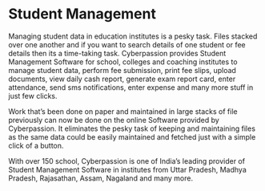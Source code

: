# Student Management

Managing student data in education institutes is a pesky task. Files stacked over one another and if you want to search details of one student or fee details then its a time-taking task. Cyberpassion provides Student Management Software for school, colleges and coaching institutes to manage student data, perform fee submission, print fee slips, upload documents, view daily cash report, generate exam report card, enter attendance, send sms notifications, enter expense and many more stuff in just few clicks.

Work that’s been done on paper and maintained in large stacks of file previously can now be done on the online Software provided by Cyberpassion. It eliminates the pesky task of keeping and maintaining files as the same data could be easily maintained and fetched just with a simple click of a button.

With over 150 school, Cyberpassion is one of India’s leading provider of Student Management Software in institutes from Uttar Pradesh, Madhya Pradesh, Rajasathan, Assam, Nagaland and many more.
